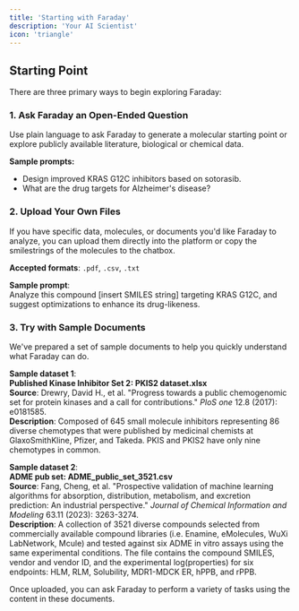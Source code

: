 ```yaml
---
title: 'Starting with Faraday'
description: 'Your AI Scientist'
icon: 'triangle'
---
```


## Starting Point

There are three primary ways to begin exploring Faraday:

### 1. Ask Faraday an Open-Ended Question

Use plain language to ask Faraday to generate a molecular starting point or explore publicly available literature, biological or chemical data.

**Sample prompts:**

- Design improved KRAS G12C inhibitors based on sotorasib.
- What are the drug targets for Alzheimer's disease?

### 2. Upload Your Own Files

If you have specific data, molecules, or documents you'd like Faraday to analyze, you can upload them directly into the platform or copy the smilestrings of the molecules to the chatbox.

**Accepted formats**: `.pdf`, `.csv`, `.txt`

**Sample prompt**:  
Analyze this compound [insert SMILES string] targeting KRAS G12C, and suggest optimizations to enhance its drug-likeness.

### 3. Try with Sample Documents

We've prepared a set of sample documents to help you quickly understand what Faraday can do.

**Sample dataset 1**:  
**Published Kinase Inhibitor Set 2: PKIS2 dataset.xlsx**  
**Source**: Drewry, David H., et al. "Progress towards a public chemogenomic set for protein kinases and a call for contributions." *PloS one* 12.8 (2017): e0181585.  
**Description**: Composed of 645 small molecule inhibitors representing 86 diverse chemotypes that were published by medicinal chemists at GlaxoSmithKline, Pfizer, and Takeda. PKIS and PKIS2 have only nine chemotypes in common.

**Sample dataset 2**:  
**ADME pub set: ADME_public_set_3521.csv**  
**Source**: Fang, Cheng, et al. "Prospective validation of machine learning algorithms for absorption, distribution, metabolism, and excretion prediction: An industrial perspective." *Journal of Chemical Information and Modeling* 63.11 (2023): 3263-3274.  
**Description**: A collection of 3521 diverse compounds selected from commercially available compound libraries (i.e. Enamine, eMolecules, WuXi LabNetwork, Mcule) and tested against six ADME in vitro assays using the same experimental conditions. The file contains the compound SMILES, vendor and vendor ID, and the experimental log(properties) for six endpoints: HLM, RLM, Solubility, MDR1-MDCK ER, hPPB, and rPPB.

Once uploaded, you can ask Faraday to perform a variety of tasks using the content in these documents.